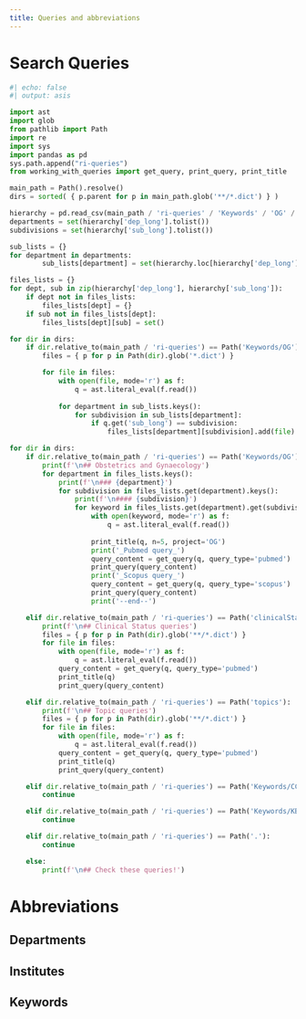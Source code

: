 ```yaml
---
title: Queries and abbreviations
---
```


# Search Queries

```python
#| echo: false
#| output: asis

import ast
import glob
from pathlib import Path
import re
import sys
import pandas as pd
sys.path.append("ri-queries")
from working_with_queries import get_query, print_query, print_title

main_path = Path().resolve()
dirs = sorted( { p.parent for p in main_path.glob('**/*.dict') } )

hierarchy = pd.read_csv(main_path / 'ri-queries' / 'Keywords' / 'OG' / 'keywords_hierarchy.csv')
departments = set(hierarchy['dep_long'].tolist())
subdivisions = set(hierarchy['sub_long'].tolist())

sub_lists = {}
for department in departments:
        sub_lists[department] = set(hierarchy.loc[hierarchy['dep_long'] == department, 'sub_short'].tolist())

files_lists = {}
for dept, sub in zip(hierarchy['dep_long'], hierarchy['sub_long']):
    if dept not in files_lists:
        files_lists[dept] = {}
    if sub not in files_lists[dept]:
        files_lists[dept][sub] = set()

for dir in dirs:
    if dir.relative_to(main_path / 'ri-queries') == Path('Keywords/OG'):
        files = { p for p in Path(dir).glob('*.dict') }

        for file in files:
            with open(file, mode='r') as f:
                q = ast.literal_eval(f.read())
            
            for department in sub_lists.keys():
                for subdivision in sub_lists[department]:
                    if q.get('sub_long') == subdivision:
                        files_lists[department][subdivision].add(file)

for dir in dirs:
    if dir.relative_to(main_path / 'ri-queries') == Path('Keywords/OG'):
        print(f'\n## Obstetrics and Gynaecology')
        for department in files_lists.keys():
            print(f'\n### {department}')
            for subdivision in files_lists.get(department).keys():
                print(f'\n#### {subdivision}')
                for keyword in files_lists.get(department).get(subdivision):
                    with open(keyword, mode='r') as f:
                        q = ast.literal_eval(f.read())
                    
                    print_title(q, n=5, project='OG')
                    print('_Pubmed query_')
                    query_content = get_query(q, query_type='pubmed')
                    print_query(query_content)
                    print('_Scopus query_')
                    query_content = get_query(q, query_type='scopus')
                    print_query(query_content)
                    print('--end--')

    elif dir.relative_to(main_path / 'ri-queries') == Path('clinicalStatus'):
        print(f'\n## Clinical Status queries')
        files = { p for p in Path(dir).glob('**/*.dict') }
        for file in files:
            with open(file, mode='r') as f:
                q = ast.literal_eval(f.read())
            query_content = get_query(q, query_type='pubmed')
            print_title(q)
            print_query(query_content)

    elif dir.relative_to(main_path / 'ri-queries') == Path('topics'):
        print(f'\n## Topic queries')
        files = { p for p in Path(dir).glob('**/*.dict') }
        for file in files:
            with open(file, mode='r') as f:
                q = ast.literal_eval(f.read())
            query_content = get_query(q, query_type='pubmed')
            print_title(q)
            print_query(query_content)

    elif dir.relative_to(main_path / 'ri-queries') == Path('Keywords/CCA'):
        continue

    elif dir.relative_to(main_path / 'ri-queries') == Path('Keywords/KBC'):
        continue

    elif dir.relative_to(main_path / 'ri-queries') == Path('.'):
        continue

    else:
        print(f'\n## Check these queries!')
```


# Abbreviations

## Departments

## Institutes

## Keywords